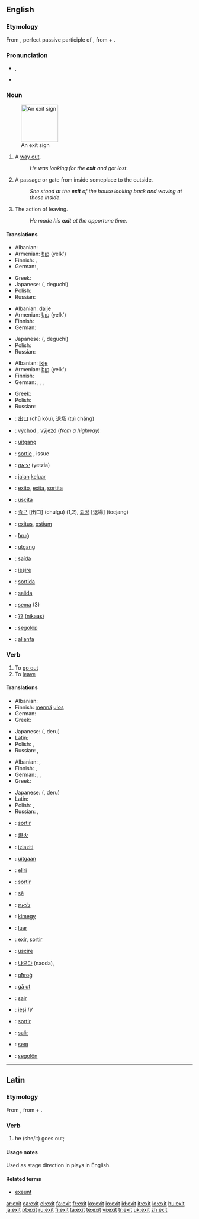 ==English==

===Etymology===
From {{etyl|la}} {{term|exitus||lang=la}}, perfect passive participle of {{term|exire||lang=la|to go out}}, from {{term|ex||lang=la|out}} + {{term|ire||lang=la|to go}}.

===Pronunciation===
* {{IPA|/ˈɛgzɪt/|/ˈɛksɪt/}}, {{SAMPA|/"EgzIt/|/"EksIt/}}
* {{rhymes|ɛksɪt}}

===Noun===
{{en-noun}}
[[Image:Exit sign.jpg|100px|thumb|An exit sign]]

# A [[way out]].
#: ''He was looking for the '''exit''' and got lost''.
# A passage or gate from inside someplace to the outside.
#: ''She stood at the '''exit''' of the house looking back and waving at those inside''.
# The action of leaving.
#: ''He made his '''exit''' at the opportune time''.

====Translations====
{{trans-top|way out}}
* Albanian: {{t+|sq|dalje|f|xs=Albanian}}
* Armenian: [[ելք]] (yelk')
* Finnish: {{t|fi|ulospääsy}}, {{t+|fi|uloskäynti}}
* German: {{t+|de|Ausweg|m}}, {{t+|de|Ausfahrt|f}}
{{trans-mid}}
* Greek: {{t+|el|έξοδος|f|tr=éxodos|sc=Grek}}
* Japanese: {{t-|ja|出口|sc=Jpan}} ({{t+|ja|でぐち|sc=Jpan}}, deguchi)
* Polish: {{t+|pl|wyjście|n}}
* Russian: {{t+|ru|выход|m|tr=výχod|sc=Cyrl}}
{{trans-bottom}}

{{trans-top|passage from inside to outside}}
* Albanian: [[dalje]] {{f}}
* Armenian: [[ելք]] (yelk')
* Finnish: {{t+|fi|uloskäynti}}
* German: {{t+|de|Ausgang|m}}
{{trans-mid}}
* Japanese: {{t-|ja|出口|sc=Jpan}} ({{t+|ja|でぐち|sc=Jpan}}, deguchi)
* Polish: {{t+|pl|wyjście|n}}
* Russian: {{t+|ru|выход|m|tr=výχod|sc=Cyrl}}
{{trans-bottom}}

{{trans-top|action of leaving}}
* Albanian: [[ikje]] {{f}}
* Armenian: [[ելք]] (yelk')
* Finnish: {{t+|fi|lähtö}}
* German: {{t+|de|Abtritt|m}}, {{t-|de|Austritt|m}}, {{t+|de|Ausstieg|m}}, {{t+|de|Abwanderung|f}}
{{trans-mid}}
* Greek: {{t+|el|έξοδος|f|tr=éxodos|sc=Grek}}
* Polish: {{t+|pl|wyjście|n}}
* Russian: {{t+|ru|выход|m|tr=výχod|sc=Cyrl}}
{{trans-bottom}}

{{checktrans-top}}
* {{ttbc|Chinese}}: [[出口]] (chū kǒu), [[退场]] (tuì chǎng)
* {{ttbc|Czech}}: [[východ]] {{m}}, [[výjezd]] {{m}} (''from a highway'')
* {{ttbc|Dutch}}: [[uitgang]]
* {{ttbc|French}}: [[sortie]] {{f}}, issue {{f}}
* {{ttbc|Hebrew}}: [[יציאה]] (yetzia)
* {{ttbc|Indonesian}}: [[jalan]] [[keluar]]
* {{ttbc|Interlingua}}: [[exito]], [[exita]], [[sortita]]
* {{ttbc|Italian}}: [[uscita]] {{f}}
* {{ttbc|Korean}}: [[출구]] [出口] (chulgu) (1,2), [[퇴장]] [退場] (toejang)
* {{ttbc|Latin}}: [[exitus]], [[ostium]]
{{trans-mid}}
* {{ttbc|Maltese}}: [[ħruġ]]
* {{ttbc|Norwegian}}: [[utgang]]
* {{ttbc|Portuguese}}: [[saída]] {{f}}
* {{ttbc|Romanian}}: [[ieşire]] {{f}}
* {{ttbc|Romansch}}: [[sortida]] {{f}}
* {{ttbc|Spanish}}: [[salida]] {{f}}
* {{ttbc|Tupinambá}}: [[sema]] (3)
* {{ttbc|Urdu}}: [[??]] [[(nikaas)]] {{m}}
* {{ttbc|Volapük}}: [[segolöp]]
* {{ttbc|Welsh}}: [[allanfa]] {{f}}
{{trans-bottom}}

===Verb===
{{en-verb}}

# To [[go out]]
# To [[leave]]

====Translations====
{{trans-top|to go out}}
* Albanian: {{t-|sq|dal|xs=Albanian}}
* Finnish: [[mennä]] [[ulos]]
* German: {{t+|de|ausgehen}}
* Greek: {{t+|el|βγαίνω|tr=vgaíno|sc=Grek}}
{{trans-mid}}
* Japanese: {{t+|ja|出る|sc=Jpan}} ({{t+|ja|でる|sc=Jpan}}, deru)
* Latin: {{t+|la|exeo|alt=exeō}}
* Polish: {{t+|pl|wyjść}}, {{t+|pl|wychodzić}}
* Russian: {{t|ru|выходить|tr=vyχodít'|sc=Cyrl}} {{impf}}, {{t+|ru|выйти|tr=výjti|sc=Cyrl}} {{pf}}
{{trans-bottom}}

{{trans-top|to leave}}
* Albanian: {{t-|sq|dal|xs=Albanian}}, {{t-|sq|ik|xs=Albanian}}
* Finnish: {{t+|fi|poistua}}, {{t+|fi|lähteä}}
* German: {{t+|de|verschwinden}}, {{t+|de|aussteigen}}, {{t+|de|abgehen}}
* Greek: {{t+|el|φεύγω|tr=févgo|sc=Grek}}
{{trans-mid}}
* Japanese: {{t+|ja|出る|sc=Jpan}} ({{t+|ja|でる|sc=Jpan}}, deru)
* Latin: {{t+|la|abeo|alt=abeō}}
* Polish: {{t+|pl|wyjść}}, {{t+|pl|wychodzić}}
* Russian: {{t|ru|выходить|tr=vyχodít'|sc=Cyrl}} {{impf}}, {{t+|ru|выйти|tr=výjti|sc=Cyrl}} {{pf}}
{{trans-bottom}}

{{checktrans-top}}
* {{ttbc|Catalan}}: [[sortir]]
* {{ttbc|Chinese}}: [[熄火]]
* {{ttbc|Croatian}}: [[izlaziti]]
* {{ttbc|Dutch}}: [[uit]][[gaan]]
* {{ttbc|Esperanto}}: [[el]][[iri]]
* {{ttbc|French}}: [[sortir]]
* {{ttbc|Guaraní}}: [[sẽ]]
* {{ttbc|Hebrew}}: [[לצאת]]
* {{ttbc|Hungarian}}: [[ki]][[megy]]
* {{ttbc|Indonesian}}: [[luar]]
* {{ttbc|Interlingua}}: [[exir]], [[sortir]]
* {{ttbc|Italian}}: [[uscire]]
{{trans-mid}}
* {{ttbc|Korean}}: [[나오다]] (naoda),
* {{ttbc|Maltese}}: [[oħroġ]]
* {{ttbc|Norwegian}}: [[gå ut]]
* {{ttbc|Portuguese}}: [[sair]]
* {{ttbc|Romanian}}: [[ieşi]] ''IV''
* {{ttbc|Romansch}}: [[sortir]]
* {{ttbc|Spanish}}: [[salir]]
* {{ttbc|Tupinambá}}: [[sem]]
* {{ttbc|Volapük}}: [[segolön]]
{{trans-bottom}}

----

==Latin==

===Etymology===
From {{term|exeo|exeō|exit, go out|lang=la}}, from {{term|e|ē|out|lang=la}} + {{term|eo|eō|go|lang=la}}.

===Verb===
{{la-verb-form|exit}}

# he (she/it) goes out; {{conjugation of|[[exeo#Latin|exeō]]||3|s|pres|act|ind}}

====Usage notes====
Used as stage direction in plays in English.

====Related terms====
* [[exeunt]]

[[ar:exit]]
[[ca:exit]]
[[el:exit]]
[[fa:exit]]
[[fr:exit]]
[[ko:exit]]
[[io:exit]]
[[id:exit]]
[[it:exit]]
[[lo:exit]]
[[hu:exit]]
[[ja:exit]]
[[pt:exit]]
[[ru:exit]]
[[fi:exit]]
[[ta:exit]]
[[te:exit]]
[[vi:exit]]
[[tr:exit]]
[[uk:exit]]
[[zh:exit]]